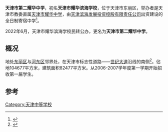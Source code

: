 '''天津市第二耀华中学'''，初名'''天津市耀华滨海学校'''，位于天津市东丽区，举办者是天津市教委直属[[天津市耀华中学|天津市耀华中学]]，由[[天津滨海发展投资控股有限责任公司|天津滨海发展投资控股有限责任公司]]出资建设的全日制寄宿中学<ref>{{Cite web|title=天津耀华滨海学校举行首届校园合唱节-新华网|url=http://www.tj.xinhuanet.com/campus/2019-05/26/c_1124543432.htm|accessdate=2019-09-30|work=新华网|archive-date=2019-09-30|archive-url=https://web.archive.org/web/20190930144146/http://www.tj.xinhuanet.com/campus/2019-05/26/c_1124543432.htm|dead-url=no}}</ref>。

2022年6月，天津市耀华滨海学校民转公办，更名为'''天津市第二耀华中学'''。
== 概况 ==
地处[[东丽区|东丽区]]与[[河东区_(天津市)|河东区]]邻界处，在天津市标志性道路——[[世纪大道(天津)|世纪大道]]沿线的南侧<ref>{{Cite book|title=天津市建筑设计院建筑作品集|last=刘景梁主编|first=|publisher=天津：天津大学出版社|year=2007.10|isbn=7-5618-2551-X|location=|pages=169}}</ref>。佔地104677平方米，建筑面积82477平方米。从2006-2007学年度第一学期开始招收第一届学生。


==参考==
{{reflist}}
{{天津教育小作品}}
{{耀华系列学校}}
[[Category:天津中等学校|Category:天津中等学校]]